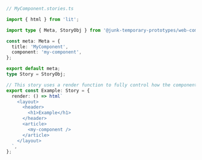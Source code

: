 ```ts
// MyComponent.stories.ts

import { html } from 'lit';

import type { Meta, StoryObj } from '@junk-temporary-prototypes/web-components';

const meta: Meta = {
  title: 'MyComponent',
  component: 'my-component',
};

export default meta;
type Story = StoryObj;

// This story uses a render function to fully control how the component renders.
export const Example: Story = {
  render: () => html`
    <layout>
      <header>
        <h1>Example</h1>
      </header>
      <article>
        <my-component />
      </article>
    </layout>
  `,
};
```
